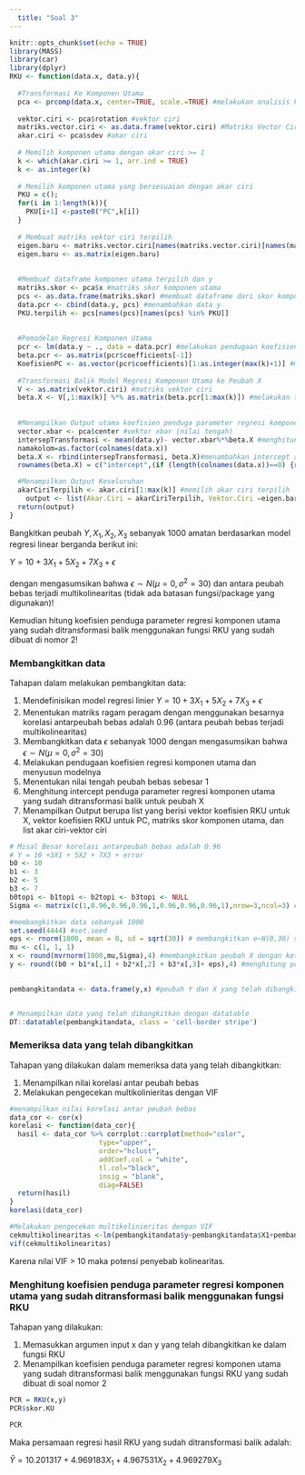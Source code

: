 ```yaml
---
  title: "Soal 3"
---
```

  
```r
knitr::opts_chunk$set(echo = TRUE)
library(MASS) 
library(car)
library(dplyr)
RKU <- function(data.x, data.y){
  
  #Transformasi Ke Komponen Utama
  pca <- prcomp(data.x, center=TRUE, scale.=TRUE) #melakukan analisis komponen utama
  
  vektor.ciri <- pca$rotation #vektor ciri 
  matriks.vector.ciri <- as.data.frame(vektor.ciri) #Matriks Vector Ciri
  akar.ciri <- pca$sdev #akar ciri
  
  # Memilih komponen utama dengan akar ciri >= 1 
  k <- which(akar.ciri >= 1, arr.ind = TRUE)
  k <- as.integer(k)
  
  # Memilih komponen utama yang bersesuaian dengan akar ciri 
  PKU = c();
  for(i in 1:length(k)){
    PKU[i+1] <-paste0("PC",k[i])
  }
  
  # Membuat matriks vektor ciri terpilih
  eigen.baru <- matriks.vector.ciri[names(matriks.vector.ciri)[names(matriks.vector.ciri) %in% PKU]]
  eigen.baru <- as.matrix(eigen.baru)
  
  
  #Membuat dataframe komponen utama terpilih dan y
  matriks.skor <- pca$x #matriks skor komponen utama
  pcs <- as.data.frame(matriks.skor) #membuat dataframe dari skor komponen utama
  data.pcr <- cbind(data.y, pcs) #menambahkan data y
  PKU.terpilih <- pcs[names(pcs)[names(pcs) %in% PKU]]
  
  
  #Pemodelan Regresi Komponen Utama
  pcr <- lm(data.y ~ ., data = data.pcr) #melakukan pendugaan koefisien regresi
  beta.pcr <- as.matrix(pcr$coefficients[-1]) 
  KoefisienPC <- as.vector(pcr$coefficients)[1:as.integer(max(k)+1)] #matriks koefisien regresi komponen utama
  
  #Transformasi Balik Model Regresi Komponen Utama ke Peubah X
  V <- as.matrix(vektor.ciri) #matriks vektor ciri
  beta.X <- V[,1:max(k)] %*% as.matrix(beta.pcr[1:max(k)]) #melakukan transformasi peubah komponen utama menjadi peubah asal x 
  
  
  #Menampilkan Output utama koefisien penduga parameter regresi komponen utama yang sudah ditransformasi balik untuk peubah X 
  vector.xbar <- pca$center #vektor xbar (nilai tengah)
  intersepTransformasi <- mean(data.y)- vector.xbar%*%beta.X #menghitung intercept akhir
  namakolom=as.factor(colnames(data.x))
  beta.X <- rbind(intersepTransformasi, beta.X)#menambahkan intercept akhir dan koefisien beta hasil transformasi
  rownames(beta.X) = c("intercept",(if (length(colnames(data.x))==0) {rep(paste("beta",1:ncol(data.x),sep=""))} else {levels(namakolom)}))

  #Menampilkan Output Keseluruhan
  akarCiriTerpilih <- akar.ciri[1:max(k)] #memilih akar ciri terpilih
    output <- list(Akar.Ciri = akarCiriTerpilih, Vektor.Ciri =eigen.baru,  skor.KU= DT::datatable(PKU.terpilih, class = 'cell-border stripe'), Koefisien.PC = KoefisienPC, Koefisien.X = beta.X)
  return(output)
}
```

Bangkitkan peubah $Y, X_1, X_2, X_3$ sebanyak 1000 amatan berdasarkan model regresi linear berganda berikut ini:

$Y = 10 + 3X_1 + 5X_2 + 7X_3 + \epsilon$

dengan mengasumsikan bahwa $\epsilon \sim N(\mu=0, \sigma^2 = 30)$ dan antara peubah bebas terjadi multikolinearitas (tidak ada batasan fungsi/package yang digunakan)!

Kemudian hitung koefisien penduga parameter regresi komponen utama yang sudah ditransformasi balik menggunakan fungsi RKU yang sudah dibuat di nomor 2!


### Membangkitkan data
  
Tahapan dalam melakukan pembangkitan data: \

1. Mendefinisikan model regresi linier $Y = 10 + 3X_1 + 5X_2 + 7X_3 + \epsilon$\
2. Menentukan matriks ragam peragam dengan menggunakan besarnya korelasi antarpeubah bebas adalah 0.96 (antara peubah bebas terjadi multikolinearitas) \
3. Membangkitkan data $\epsilon$ sebanyak 1000 dengan mengasumsikan bahwa $\epsilon \sim N(\mu=0, \sigma^2 = 30)$ \
4. Melakukan pendugaan koefisien regresi komponen utama dan menyusun modelnya\
5. Menentukan nilai tengah peubah bebas sebesar 1\
6. Menghitung intercept penduga parameter regresi komponen utama yang sudah ditransformasi balik untuk peubah X \
7. Menampilkan Output berupa list yang berisi vektor koefisien RKU untuk X, vektor koefisien RKU untuk PC, matriks skor komponen utama, dan list akar ciri-vektor ciri

```r
# Misal Besar korelasi antarpeubah bebas adalah 0.96
# Y = 10 +3X1 + 5X2 + 7X3 + error
b0 <- 10
b1 <- 3 
b2 <- 5
b3 <- 7  
b0topi <- b1topi <- b2topi <- b3topi <- NULL 
Sigma <- matrix(c(1,0.96,0.96,0.96,1,0.96,0.96,0.96,1),nrow=3,ncol=3) #matriks ragam peragam

#membangkitkan data sebanyak 1000
set.seed(4444) #set.seed 
eps <- rnorm(1000, mean = 0, sd = sqrt(30)) # membangkitkan e~N(0,30) sebanyak 1000
mu <- c(1, 1, 1)
x <- round(mvrnorm(1000,mu,Sigma),4) #membangkitkan peubah X dengan ketentuan 4 angka di belakang koma
y <- round((b0 + b1*x[,1] + b2*x[,2] + b3*x[,3]+ eps),4) #menghitung peubah y dengan ketentuan 4 angka di belakang koma
 

pembangkitandata <- data.frame(y,x) #peubah Y dan X yang telah dibangkitkan


# Menampilkan data yang telah dibangkitkan dengan datatable
DT::datatable(pembangkitandata, class = 'cell-border stripe') 
```

### Memeriksa data yang telah dibangkitkan

Tahapan yang dilakukan dalam memeriksa data yang telah dibangkitkan:

1. Menampilkan nilai korelasi antar peubah bebas \
2. Melakukan pengecekan multikolinieritas dengan VIF \

```r
#menampilkan nilai korelasi antar peubah bebas
data_cor <- cor(x)
korelasi <- function(data_cor){
  hasil <- data_cor %>% corrplot::corrplot(method="color",  
                      type="upper", 
                      order="hclust", 
                      addCoef.col = "white",
                      tl.col="black", 
                      insig = "blank",
                      diag=FALSE) 
  return(hasil)
}
korelasi(data_cor)
```

```r
#Melakukan pengecekan multikolinieritas dengan VIF
cekmultikolinearitas <-lm(pembangkitandata$y~pembangkitandata$X1+pembangkitandata$X2+pembangkitandata$X3)
vif(cekmultikolinearitas)
```

Karena nilai VIF > 10 maka potensi penyebab kolinearitas.

### Menghitung koefisien penduga parameter regresi komponen utama yang sudah ditransformasi balik menggunakan fungsi RKU

Tahapan yang dilakukan:

1. Memasukkan argumen input x dan y yang telah dibangkitkan ke dalam fungsi RKU \
2. Menampilkan koefisien penduga parameter regresi komponen utama yang sudah ditransformasi balik menggunakan fungsi RKU yang sudah dibuat di soal nomor 2 \

```r
PCR = RKU(x,y)
PCR$skor.KU
```

```r
PCR
```

Maka persamaan regresi hasil RKU yang sudah ditransformasi balik adalah:

$\hat Y = 10.201317+4.969183X_1+4.967531X_2+4.969279X_3$
